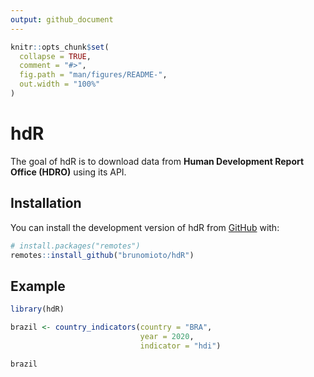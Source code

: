 ```yaml
---
output: github_document
---
```


```r
knitr::opts_chunk$set(
  collapse = TRUE,
  comment = "#>",
  fig.path = "man/figures/README-",
  out.width = "100%"
)
```

# hdR

<!-- badges: start -->
<!-- badges: end -->

The goal of hdR is to download data from **Human Development Report Office (HDRO)** using its API.

## Installation

You can install the development version of hdR from [GitHub](https://github.com/) with:

``` r
# install.packages("remotes")
remotes::install_github("brunomioto/hdR")
```

## Example

```r
library(hdR)

brazil <- country_indicators(country = "BRA",
                             year = 2020,
                             indicator = "hdi")

brazil
```



